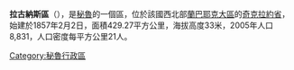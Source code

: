 '''拉古納斯區'''（{{lang-es|Distrito de Lagunas}}），是[[秘魯|秘魯]]的一個區，位於該國西北部[[蘭巴耶克大區|蘭巴耶克大區]]的[[奇克拉約省|奇克拉約省]]，始建於1857年2月2日，面積429.27平方公里，海拔高度33米，2005年人口8,831，人口密度每平方公里21人。

{{Peru-geo-stub}}
[[Category:秘魯行政區|Category:秘魯行政區]]